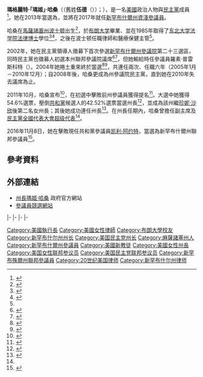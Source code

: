 {{noteTA
|1=zh-cn:玛吉;zh-hant:瑪姬;
}}
{{多個問題|
{{Expand|time=2016-11-14T16:25:56+00:00}}
{{请求翻译|time=2016-11-14T16:25:56+00:00}}
}}
{{Infobox Officeholder
|name	          = 瑪姬·哈桑
|image            = Maggie Hassan, official portrait, 115th Congress.jpg
|native_name      = Maggie Hassan
|native_name_lang = en
|jr/sr        = 聯邦參議員
|state          = [[新罕布什爾州|新罕布什爾州]]
|alongside      = [[珍妮·沙欣|珍妮·沙欣]]
|term_start     = 2017年1月3日
|term_end       = 
|predecessor    = [[凯利·阿约特|凯利·阿约特]]
|successor      = 
|office1       = {{le|新罕布什爾州州長列表|List of Governors of New Hampshire|第81任}}{{le|新罕布什爾州州長|Governor of New Hampshire}}
|term_start1    = 2013年1月3日
|term_end1      = 2017年1月3日
|predecessor1   = [[约翰·林奇|约翰·林奇]]
|successor1     = [[克里斯·蘇努努|克里斯·蘇努努]]
|state_senate2  = 新罕布什爾州
|district2      = 二十三
|term_start2    = 2005年1月3日
|term_end2      = 2010年12月1日
|predecessor2   = 羅素·普雷斯科特
|successor2     = 羅素·普雷斯科特
|office3        = [[新罕布什爾州參議院|新罕布什爾州參議院]]多數黨領袖
|term_start3    = 2008年12月1日
|term_end3      = 2010年12月1日
|predecessor3   = {{le|約瑟夫·福斯特|Joseph Foster}}
|successor3     = {{le|傑布·布拉德利|Jeb Bradley}}
|birth_name     = 瑪格麗特·伍德<br>{{lang|en|Margaret Wood}}
|birth_date     = {{birth date and age|1958|2|27}}
|birth_place    = [[美國|美國]][[馬薩諸塞州|馬薩諸塞州]][[波士顿|波士顿]]
|death_date     = 
|death_place    = 
|spouse         = {{le|托馬斯·哈桑|Thomas Hassan}}
|religion       = [[联合基督教会|联合基督教会]]
|children       = 2
|alma_mater     = [[布朗大学|布朗大学]]<br>[[东北大学_(美国)|东北大学]]
|party          = [[民主黨_(美國)|民主黨]]
|website        = 
}}

'''瑪格麗特·「瑪姬」·哈桑'''（{{lang-en|Margaret "Maggie" Hassan}}（舊姓'''伍德'''（{{lang|en|Wood}}））；{{bd|1958年|2月27日|}}），是一名[[美國|美國]]政治人物與[[民主黨_(美國)|民主黨]]成員<ref>{{Cite news|url=http://www.wmur.com/article/updated-nh-democrats-to-vote-on-superdelegate-reform-resolution-at-convention/5212154|title=Updated: NH Democrats to vote on superdelegate reform resolution at convention|last=|first=|date=2016-06-16|work=WMUR|access-date=|via=|archive-date=2020-08-14|archive-url=https://web.archive.org/web/20200814091203/https://www.wmur.com/article/updated-nh-democrats-to-vote-on-superdelegate-reform-resolution-at-convention/5212154|dead-url=no}}</ref>。她在2013年當選為{{le|新罕布什爾州州長列表|List of Governors of New Hampshire|第81任}}{{le|新罕布什爾州州長|Governor of New Hampshire}}，並將在2017年就任[[新罕布什爾州|新罕布什爾州]][[美國參議院|資淺參議員]]。

哈桑在[[馬薩諸塞州|馬薩諸塞州]][[波士顿|波士顿]]出生<ref name="bernstein">{{cite news|last1=Bernstein|first1=David|title=A Rumble in the Granite State|url=http://www.bostonmagazine.com/news/article/2016/07/17/new-hampshire-senate-race/|accessdate=2016-07-26|publisher=Boston Magazine|date=July 2016|archive-date=2017-10-08|archive-url=https://web.archive.org/web/20171008201656/http://www.bostonmagazine.com/news/article/2016/07/17/new-hampshire-senate-race/|dead-url=no}}</ref>，於[[布朗大学|布朗大学]]畢業、並在1985年取得了[[东北大学法学院|东北大学法学院]][[法律博士|法律博士]]學位<ref name="usa">{{cite news|last1=Gingrich|first1=Drew|title=Profile: New Hampshire Gov.-elect Maggie Hassan|url=http://www.usatoday.com/story/news/politics/2012/11/07/hassan-new-hampshire-governor-profile/1690055/#|accessdate=2016-02-08|publisher=USA Today|date=2012-11-07|archive-date=2021-01-14|archive-url=https://web.archive.org/web/20210114213645/https://www.usatoday.com/story/news/politics/2012/11/07/hassan-new-hampshire-governor-profile/1690055/|dead-url=no}}</ref><ref>{{cite web|title=New Hampshire Governor Maggie Hassan|url=http://www.nga.org/cms/home/governors/current-governors/col2-content/main-content-list/maggie-hassan.html|publisher=National Governors Association|accessdate=2016-02-08|archive-date=2016-03-03|archive-url=https://web.archive.org/web/20160303214651/http://www.nga.org/cms/home/governors/current-governors/col2-content/main-content-list/maggie-hassan.html|dead-url=no}}</ref>，之後在波士顿任職律師和醫療保健主管<ref name="usa"/>。

2002年，她在民主黨領導人徵募下首次參選[[新罕布什爾州參議院|新罕布什爾州參議院]]第二十三選區，同時民主黨也徵募人初選本州聯邦參議院議席<ref name=atlantic>{{cite news|last1=Ball|first1=Molly|title=How She Does It|url=http://www.theatlantic.com/politics/archive/2014/04/how-she-does-it/360471/|accessdate=2016-02-08|publisher=The Atlantic|date=2014-04-11|archive-date=2020-12-09|archive-url=https://web.archive.org/web/20201209201900/https://www.theatlantic.com/politics/archive/2014/04/how-she-does-it/360471/|dead-url=no}}</ref><ref name=":0">{{Cite news|url=http://www.politico.com/story/2015/07/harry-reid-final-campaign-119788|title=Harry Reid's final campaign|last=|first=|date=2015-07-07|work=Politico|access-date=|via=|archive-date=2020-11-25|archive-url=https://web.archive.org/web/20201125033016/https://www.politico.com/story/2015/07/harry-reid-final-campaign-119788|dead-url=no}}</ref>，但她輸給時任參議員羅素·普雷斯科特（{{lang|en|Russell Prescott}}）。2004年她捲土重來終於當選<ref name=":1">{{Cite web |url=http://www.ourcampaigns.com/RaceDetail.html?RaceID=48802 |title=Our Campaigns - NH State Senate 23 Race - November 5, 2002 |access-date=2016-11-14 |archive-date=2021-01-14 |archive-url=https://web.archive.org/web/20210114213835/https://www.ourcampaigns.com/RaceDetail.html?RaceID=48802 |dead-url=no }}</ref><ref name=":2">{{Cite web |url=http://www.ourcampaigns.com/RaceDetail.html?RaceID=372194 |title=NH State Senate 23 Race - November 7, 2006 |access-date=2016-11-14 |archive-date=2021-01-14 |archive-url=https://web.archive.org/web/20210114213758/https://www.ourcampaigns.com/RaceDetail.html?RaceID=372194 |dead-url=no }}</ref>，共連任兩次、任職六年（2005年1月－2010年12月）；自2008年後，哈桑更成為州參議院民主黨{{le|多數黨領袖|Majority leader}}，直到她在2010年失去議席為止。

2011年10月，哈桑宣布{{le|2012年新罕布什爾州州長選舉|New Hampshire gubernatorial election, 2012|參選新罕布什爾州州長}}<ref>{{Cite web |url=http://www.seacoastonline.com/apps/pbcs.dll/article?AID=%2F20111025%2FNEWS%2F111029836%2F-1%2FNEWSMAP |title=Hassan announces run for N.H. governor |access-date=2022-01-16 |archive-date=2019-09-12 |archive-url=https://web.archive.org/web/20190912002825/https://www.seacoastonline.com/apps/pbcs.dll/article?AID=%2F20111025%2FNEWS%2F111029836%2F-1%2FNEWSMAP |dead-url=no }}</ref>，在初選中擊敗前州參議員{{le|傑基·茨雷|Jackie Cilley}}獲得提名<ref>{{cite news|last1=Landrigan|first1=Kevin|title=Hassan, Lamontagne paint each other as extremists day after primary victories|url=http://www.nashuatelegraph.com/news/statenewengland/975135-469/hassan-lamontagne-paint-each-other-as-extremists.html|accessdate=2016-02-08|publisher=Nashua Telegraph|date=2012-09-13|archive-date=2016-03-09|archive-url=https://web.archive.org/web/20160309080247/http://www.nashuatelegraph.com/news/statenewengland/975135-469/hassan-lamontagne-paint-each-other-as-extremists.html|dead-url=no}}</ref>。大選中她獲得54.6%選票，壓倒[[共和黨_(美國)|共和黨]]候選人{{le|奧維德·拉蒙塔涅|Ovide Lamontagne}}的42.52%選票當選州長<ref>{{cite news|title=2012 New Hampshire Governor Results|url=http://www.politico.com/2012-election/results/governor/new-hampshire/|accessdate=2016-02-08|publisher=Politico|date=2012-11-19|archive-date=2017-06-15|archive-url=https://web.archive.org/web/20170615220746/http://www.politico.com/2012-election/results/governor/new-hampshire/|dead-url=no}}</ref>，並成為該州繼[[珍妮·沙欣|珍妮·沙欣]]後第二名女州長；其後{{le|2014年新罕布什爾州州長選舉|New Hampshire gubernatorial election, 2014|2014年選舉}}她成功連任州長<ref>{{cite web|title=Governor - 2014 General Election|url=http://sos.nh.gov/Elections/Election_Information/2014_Elections/General_Election/Governor_-_2014_General_Election.aspx?id=8589941820|publisher=New Hampshire Secretary of State|accessdate=2016-02-08|archive-date=2018-11-07|archive-url=https://web.archive.org/web/20181107183406/http://sos.nh.gov/Elections/Election_Information/2014_Elections/General_Election/Governor_-_2014_General_Election.aspx?id=8589941820|dead-url=no}}</ref>。在州長任期內，哈桑曾擔任{{le|民主黨州長協會|Democratic Governors Association}}副主席及[[2016年民主黨全國代表大會|民主黨全國代表大會]][[超级代表|超级代表]]<ref name=":0" />。

2016年11月8日，她在{{le|2016年新罕布什爾州美國參議院議員選舉|United States Senate election in New Hampshire, 2016|2016年美國參議院選舉}}擊敗現任共和黨參議員[[凯利·阿约特|凯利·阿约特]]，當選為新罕布什爾州聯邦參議員<ref name=reelection>{{cite web |title=Hassan Tops Havenstein To Win 2nd Term As NH Governor |url=http://boston.cbslocal.com/2014/11/04/hassan-tops-havenstein-to-win-2nd-term-as-nh-governor |work=CBS News |date=2014-11-05 |accessdate=2016-11-14 |archive-date=2014-11-05 |archive-url=https://web.archive.org/web/20141105125049/http://boston.cbslocal.com/2014/11/04/hassan-tops-havenstein-to-win-2nd-term-as-nh-governor/ |dead-url=no }}</ref>。

==參考資料==
{{reflist}}

==外部連結==
*[http://www.governor.nh.gov/ 州長瑪姬·哈桑] {{Wayback|url=http://www.governor.nh.gov/ |date=20210422130759 }}政府官方網站
*[http://maggiehassan.com/ 參議員競選網站] {{Wayback|url=http://maggiehassan.com/ |date=20161029073509 }}

{{s-start}}
{{s-ppo}}
{{s-bef|before=[[约翰·林奇|约翰·林奇]]}}
{{s-ttl|title={{le|新罕布什爾州州長|Governor of New Hampshire}}[[民主黨_(美國)|民主黨]]被提名人|years={{le|2012年新罕布什爾州州長選舉|New Hampshire gubernatorial election, 2012|2012年}}、{{le|2014年新罕布什爾州州長選舉|New Hampshire gubernatorial election, 2014|2014年}}}}
{{s-aft|after={{le|科林·范·奧斯特恩|Colin Van Ostern}}}}
|-
{{s-bef|before={{le|保羅·霍德斯|Paul Hodes}}}}
{{s-ttl|title={{nowrap|[[美國參議員|美國參議員]]{{le|新罕布什爾州美國參議院議員列表|List of United States Senators from New Hampshire|新罕布什爾州}}[[民主黨_(美國)|民主黨]]被提名人}}<br>（[[美國參議員類別|第3類]]）|years={{le|2016年新罕布什爾州美國參議院議員選舉|United States Senate election in New Hampshire, 2016|2016年}}}}
{{s-inc|recent}}
|-
{{s-off}}
{{s-bef|before=[[约翰·林奇|约翰·林奇]]}}
{{s-ttl|title={{le|新罕布什爾州州長|Governor of New Hampshire}}|years=2013年－2017年}}
{{s-aft|after=[[克里斯·蘇努努|克里斯·蘇努努]]}}
|-
{{s-par|us-sen}}
{{s-bef|before=[[凱利·阿約特|凱利·阿約特]]}}
{{s-ttl|title={{le|新罕布什爾州美國參議院議員列表|List of United States Senators from New Hampshire|新罕布什爾州第3類參議員}}|years=2017年－|alongside=[[珍妮·沙欣|珍妮·沙欣]]}}
{{s-inc}}
|-
{{s-prec|usa}}
{{s-bef|before=[[谭美·达克沃斯|谭美·达克沃斯]]}}
{{s-ttl|title=[[美國參議員資歷|美國參議員資歷]]|years=第78位}}
{{s-aft|after=[[約翰·尼利·甘迺迪|約翰·尼利·甘迺迪]]}}
{{s-end}}

{{Current U.S. Senators}}
{{Authority control}}
{{DEFAULTSORT:Hassan, Maggie}}

[[Category:美國執行長|Category:美國執行長]]
[[Category:美國女性律師|Category:美國女性律師]]
[[Category:布朗大學校友|Category:布朗大學校友]]
[[Category:新罕布什尔州州长|Category:新罕布什尔州州长]]
[[Category:美国民主党州长|Category:美国民主党州长]]
[[Category:麻薩諸塞州人|Category:麻薩諸塞州人]]
[[Category:新罕布什爾州參議員|Category:新罕布什爾州參議員]]
[[Category:美國新教徒|Category:美國新教徒]]
[[Category:美國女性州長|Category:美國女性州長]]
[[Category:美国女性联邦参议员|Category:美国女性联邦参议员]]
[[Category:美国民主党联邦参议员|Category:美国民主党联邦参议员]]
[[Category:新罕布殊爾州聯邦參議員|Category:新罕布殊爾州聯邦參議員]]
[[Category:20世纪美国律师|Category:20世纪美国律师]]
[[Category:新罕布什尔州律师|Category:新罕布什尔州律师]]